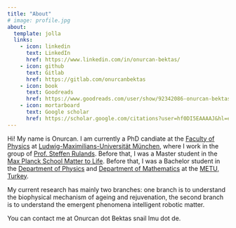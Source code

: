 ```yaml
---
title: "About"
# image: profile.jpg
about:
  template: jolla
  links:
    - icon: linkedin
      text: LinkedIn
      href: https://www.linkedin.com/in/onurcan-bektas/
    - icon: github
      text: Gitlab
      href: https://gitlab.com/onurcanbektas
    - icon: book
      text: Goodreads
      href: https://www.goodreads.com/user/show/92342086-onurcan-bektas 
    - icon: mortarboard
      text: Google scholar
      href: https://scholar.google.com/citations?user=hf0DI5EAAAAJ&hl=en&authuser=1
---
```


Hi! 
My name is Onurcan. 
I am currently a PhD candiate at the [Faculty of Physics](https://www.physik.lmu.de/en/index.html) at [Ludwig-Maximilians-Universität München](https://www.lmu.de/de/index.html), where I work in the group of [Prof. Steffen Rulands](https://www.theorie.physik.uni-muenchen.de/lsfrey/members/group_leaders/steffen_rulands/index.html).
Before that, I was a Master student in the [Max Planck School Matter to Life](https://mattertolife.maxplanckschools.org/home).
Before that, I was a Bachelor student in the [Department of Physics](https://phys.metu.edu.tr/) and [Department of Mathematics](https://math.metu.edu.tr/) at the [METU, Turkey](https://www.metu.edu.tr/).

My current research has mainly two branches: one branch is to understand the biophysical mechanism of ageing and rejuvenation, the second branch is to understand the emergent phenomena intelligent robotic matter.

You can contact me at Onurcan dot Bektas snail lmu dot de.
